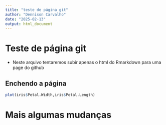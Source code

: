 ```yaml
---
title: "teste de página git"
author: "Dennison Carvalho"
date: "2025-02-13"
output: html_document
---
```


# Teste de página git

* Neste arquivo tentaremos subir apenas o html do Rmarkdown para uma page do github

## Enchendo a página

```r
plot(iris$Petal.Width,iris$Petal.Length)
```

# Mais algumas mudanças


